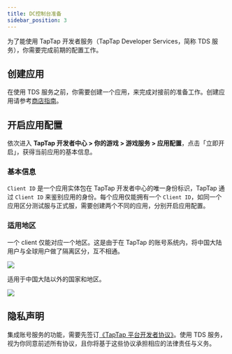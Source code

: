 ```yaml
---
title: DC控制台准备
sidebar_position: 3
---
```



为了能使用 TapTap 开发者服务（TapTap Developer Services，简称 TDS 服务），你需要完成前期的配置工作。

## 创建应用

在使用 TDS 服务之前，你需要创建一个应用，来完成对接前的准备工作。创建应用请参考[商店指南](/store/)。

## 开启应用配置

依次进入 **TapTap 开发者中心 > 你的游戏 > 游戏服务 > 应用配置**，点击「立即开启」，获得当前应用的基本信息。

### 基本信息

`Client ID` 是一个应用实体包在 TapTap 开发者中心的唯一身份标识，TapTap 通过 `Client ID` 来鉴别应用的身份。每个应用仅能拥有一个 `Client ID`，如同一个应用区分测试服与正式服，需要创建两个不同的应用，分别开启应用配置。

### 适用地区

<Conditional region="cn">

一个 client 仅能对应一个地区。这是由于在 TapTap 的账号系统内，将中国大陆用户与全球用户做了隔离区分，互不相通。

![](https://capacity-files.lcfile.com/nnQKxgJJzgErOlIOcxnbIHt8Vc1RmGYe/tap_get_ready.png)

</Conditional>

<Conditional region="global">

适用于中国大陆以外的国家和地区。

![](https://capacity-files.lcfile.com/SaYP7m4TEQQTpuvy5n2r0GjxAzgim624/io_tap_get_ready.png)

</Conditional>



## 隐私声明

集成账号服务的功能，需要先签订[《TapTap 平台开发者协议》](/store/store-devagreement/)。使用 TDS 服务，视为你同意前述所有协议，且你将基于这些协议承担相应的法律责任与义务。
